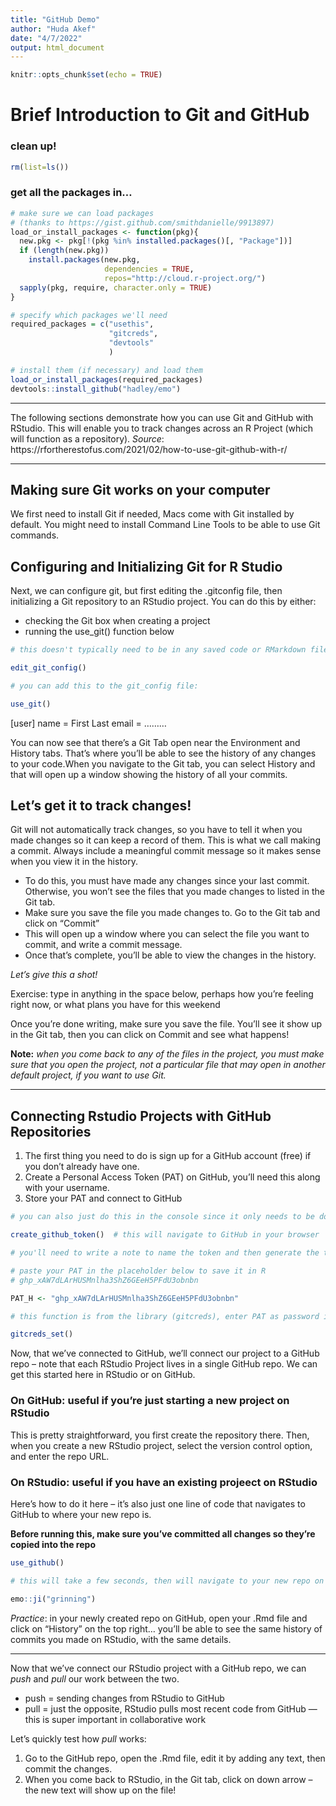 ```yaml
---
title: "GitHub Demo"
author: "Huda Akef"
date: "4/7/2022"
output: html_document
---
```


```r
knitr::opts_chunk$set(echo = TRUE)
```

# Brief Introduction to Git and GitHub

### clean up!
```r

rm(list=ls())

```

### get all the packages in...

```r

# make sure we can load packages 
# (thanks to https://gist.github.com/smithdanielle/9913897)
load_or_install_packages <- function(pkg){
  new.pkg <- pkg[!(pkg %in% installed.packages()[, "Package"])]
  if (length(new.pkg)) 
    install.packages(new.pkg, 
                     dependencies = TRUE,
                     repos="http://cloud.r-project.org/")
  sapply(pkg, require, character.only = TRUE)
}

```


```r
# specify which packages we'll need
required_packages = c("usethis",
                      "gitcreds",
                      "devtools"
                      )

# install them (if necessary) and load them
load_or_install_packages(required_packages)
devtools::install_github("hadley/emo")
```

*******

The following sections demonstrate how you can use Git and GitHub with RStudio. This will enable you to track changes across an R Project (which will function as a repository).
*Source*: https://rfortherestofus.com/2021/02/how-to-use-git-github-with-r/ 

*******

## Making sure Git works on your computer

We first need to install Git if needed, Macs come with Git installed by default. You might need to install Command Line Tools to be able to use Git commands. 


## Configuring and Initializing Git for R Studio

Next, we can configure git, but first editing the .gitconfig file, then initializing a Git repository to an RStudio project. You can do this by either:

  * checking the Git box when creating a project
  * running the use_git() function below

```r

# this doesn't typically need to be in any saved code or RMarkdown files, you just need to run it once

edit_git_config()

# you can add this to the git_config file:  

use_git()

```

[user]
	name = First Last
	email = .........


You can now see that there's a Git Tab open near the Environment and History tabs. That's where you'll be able to see the history of any changes to your code.When you navigate to the Git tab, you can select History and that will open up a window showing the history of all your commits.

## Let's get it to track changes!

Git will not automatically track changes, so you have to tell it when you made changes so it can keep a record of them. This is what we call making a commit. Always include a meaningful commit message so it makes sense when you view it in the history. 

* To do this, you must have made any changes since your last commit. Otherwise, you won't see the files that you made changes to listed in the Git tab.
* Make sure you save the file you made changes to. Go to the Git tab and click on "Commit"
* This will open up a window where you can select the file you want to commit, and write a commit message. 
* Once that's complete, you'll be able to view the changes in the history. 

*Let's give this a shot!*

Exercise: type in anything in the space below, perhaps how you're feeling right now, or what plans you have for this weekend 





Once you're done writing, make sure you save the file. You'll see it show up in the Git tab, then you can click on Commit and see what happens!

**Note:** *when you come back to any of the files in the project, you must make sure that you open the project, not a particular file that may open in another default project, if you want to use Git.*

*******

## Connecting Rstudio Projects with GitHub Repositories

1. The first thing you need to do is sign up for a GitHub account (free) if you don't already have one.
2. Create a Personal Access Token (PAT) on GitHub, you'll need this along with your username.
3. Store your PAT and connect to GitHub

```r

# you can also just do this in the console since it only needs to be done once

create_github_token()  # this will navigate to GitHub in your browser

# you'll need to write a note to name the token and then generate the token, and copy the PAT - you won't see it again

# paste your PAT in the placeholder below to save it in R
# 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

PAT_H <- "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"

# this function is from the library (gitcreds), enter PAT as password in the console after running command

gitcreds_set()

```

Now, that we've connected to GitHub, we'll connect our project to a GitHub repo -- note that each RStudio Project lives in a single GitHub repo. We can get this started here in RStudio or on GitHub.

### On GitHub: useful if you're just starting a new project on RStudio

This is pretty straightforward, you first create the repository there. Then, when you create a new RStudio project, select the version control option, and enter the repo URL. 

### On RStudio: useful if you have an existing projeect on RStudio

Here's how to do it here -- it's also just one line of code that navigates to GitHub to where your new repo is.

**Before running this, make sure you've committed all changes so they're copied into the repo**

```r

use_github()

# this will take a few seconds, then will navigate to your new repo on GitHub! It will show up on your page and will take the name of your RStudio Project


```
```r
emo::ji("grinning")
```

*Practice*: in your newly created repo on GitHub, open your .Rmd file and click on "History" on the top right... you'll be able to see the same history of commits you made on RStudio, with the same details.

*******

Now that we've connect our RStudio project with a GitHub repo, we can *push* and *pull* our work between the two. 

* push = sending changes from RStudio to GitHub
* pull = just the opposite, RStudio pulls most recent code from GitHub --- this is super important in collaborative work

Let's quickly test how *pull* works:

1. Go to the GitHub repo, open the .Rmd file, edit it by adding any text, then commit the changes.
2. When you come back to RStudio, in the Git tab, click on down arrow -- the new text will show up on the file! 

